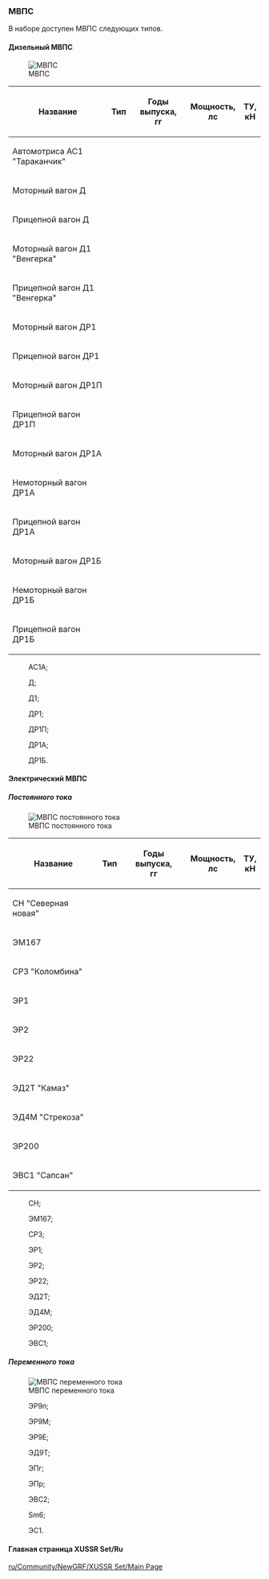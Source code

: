 === МВПС ===
В наборе доступен МВПС следующих типов.
====Дизельный МВПС====
[[File:en/МВПС.png|frame| МВПС]] 
{|class="wikitable sortable"
|-
! Название
! Тип
! Годы выпуска,  <br>гг
! Мощность,<br>лс
! ТУ,<br>кН
|-
|Автомотриса АС1 "Тараканчик"
|
|
|
|
|-
|Моторный вагон Д
|
|
|
|
|-
|Прицепной вагон Д
|
|
|
|
|-
|Моторный вагон Д1 "Венгерка"
|
|
|
|
|-
|Прицепной вагон Д1 "Венгерка"
|
|
|
|
|-
|Моторный вагон ДР1
|
|
|
|
|-
|Прицепной вагон ДР1
|
|
|
|
|-
|Моторный вагон ДР1П
|
|
|
|
|-
|Прицепной вагон ДР1П
|
|
|
|
|-
|Моторный вагон ДР1А
|
|
|
|
|-
|Немоторный вагон ДР1А
|
|
|
|
|-
|Прицепной вагон ДР1А
|
|
|
|
|-
|Моторный вагон ДР1Б
|
|
|
|
|-
|Немоторный вагон ДР1Б
|
|
|
|
|-
|Прицепной вагон ДР1Б
|
|
|
|
|}

:АС1А; 

:Д; 

:Д1; 

:ДР1; 

:ДР1П; 

:ДР1А; 

:ДР1Б.

====Электрический МВПС====
=====Постоянного тока=====
[[File:en/МВПС постоянного тока.png|frame| МВПС постоянного тока]]  
{|class="wikitable sortable"
|-
! Название
! Тип
! Годы выпуска,  <br>гг
! Мощность,<br>лс
! ТУ,<br>кН
|-
|СН "Северная новая"
|
|
|
|
|-
|ЭМ167
|
|
|
|
|-
|СР3 "Коломбина"
|
|
|
|
|-
|ЭР1
|
|
|
|
|-
|ЭР2
|
|
|
|
|-
|ЭР22
|
|
|
|
|-
|ЭД2Т "Камаз"
|
|
|
|
|-
|ЭД4М "Стрекоза"
|
|
|
|
|-
|ЭР200
|
|
|
|
|-
|ЭВС1 "Сапсан"
|
|
|
|
|}

:СН; 

:ЭМ167; 

:СР3; 

:ЭР1; 

:ЭР2; 

:ЭР22; 

:ЭД2Т;

:ЭД4М;

:ЭР200; 

:ЭВС1;

=====Переменного тока=====
[[File:en/МВПС перем тока.png|frame| МВПС переменного тока]]  
:ЭР9п; 

:ЭР9М; 

:ЭР9Е; 

:ЭД9Т; 

:ЭПг; 

:ЭПр; 

:ЭВС2;

:Sm6; 

:ЭС1.

====Главная страница XUSSR Set/Ru====
[[ru/Community/NewGRF/XUSSR Set/Main Page]]